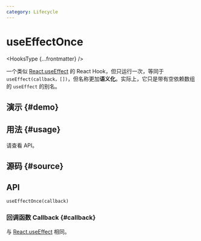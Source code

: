 ```yaml
---
category: Lifecycle
---
```


# useEffectOnce


<HooksType {...frontmatter} />

一个类似 [React.useEffect](https://react.dev/reference/react/useEffect) 的 React Hook，但只运行一次，等同于 `useEffect(callback，[])`，但名称更加**语义化**。实际上，它只是带有空依赖数组的 `useEffect` 的别名。

## 演示 \{#demo}


<App />

## 用法 \{#usage}

请查看 API。

## 源码 \{#source}


<Source />

## API

```tsx
useEffectOnce(callback)
```

### 回调函数 Callback \{#callback}

与 [React.useEffect](https://react.dev/reference/react/useEffect) 相同。
